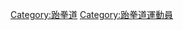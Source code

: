 {{hiddencat}}
{{Catnav|頁面分類|跆拳道}}

[[Category:跆拳道|Category:跆拳道]]
[[Category:跆拳道運動員|Category:跆拳道運動員]]